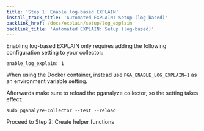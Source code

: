 ```yaml
---
title: 'Step 1: Enable log-based EXPLAIN'
install_track_title: 'Automated EXPLAIN: Setup (log-based)'
backlink_href: /docs/explain/setup/log_explain
backlink_title: 'Automated EXPLAIN: Setup (log-based)'
---
```


Enabling log-based EXPLAIN only requires adding the following configuration setting to your collector:

```
enable_log_explain: 1
```

When using the Docker container, instead use `PGA_ENABLE_LOG_EXPLAIN=1` as an environment variable setting.

Afterwards make sure to reload the pganalyze collector, so the setting takes effect:

```
sudo pganalyze-collector --test --reload
```

<Link className='btn btn-success' to='02_create_helper_functions'>
  Proceed to Step 2: Create helper functions
</Link>
